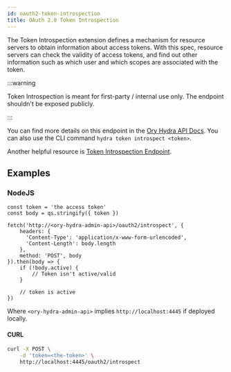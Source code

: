 ```yaml
---
id: oauth2-token-introspection
title: OAuth 2.0 Token Introspection
---
```


The Token Introspection extension defines a mechanism for resource servers to
obtain information about access tokens. With this spec, resource servers can
check the validity of access tokens, and find out other information such as
which user and which scopes are associated with the token.

:::warning

Token Introspection is meant for first-party / internal use only. The endpoint
shouldn't be exposed publicly.

:::

You can find more details on this endpoint in the
[Ory Hydra API Docs](https://www.ory.sh/hydra/docs/reference/api). You can also
use the CLI command `hydra token introspect <token>`.

Another helpful resource is
[Token Introspection Endpoint](https://www.oauth.com/oauth2-servers/token-introspection-endpoint/).

## Examples

### NodeJS

```
const token = 'the access token'
const body = qs.stringify({ token })

fetch('http://<ory-hydra-admin-api>/oauth2/introspect', {
    headers: {
      'Content-Type': 'application/x-www-form-urlencoded',
      'Content-Length': body.length
    },
    method: 'POST', body
}).then(body => {
    if (!body.active) {
        // Token isn't active/valid
    }

    // token is active
})
```

Where `<ory-hydra-admin-api>` implies `http://localhost:4445` if deployed
locally.

#### CURL

```sh
curl -X POST \
    -d 'token=<the-token>' \
    http://localhost:4445/oauth2/introspect
```
